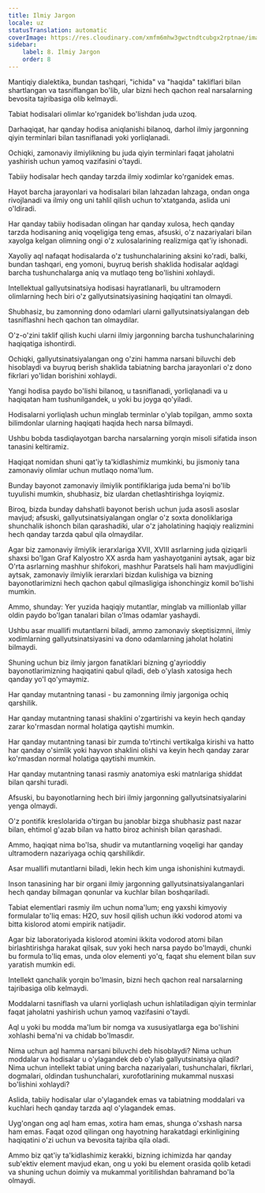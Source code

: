 ```yaml
---
title: Ilmiy Jargon
locale: uz
statusTranslation: automatic
coverImage: https://res.cloudinary.com/xmfm6mhw3gwctndtcubgx2rptnae/image/upload/v1741354419/small_cover_la_gran_rebelion_28716e29d2.webp
sidebar:
    label: 8. Ilmiy Jargon
    order: 8
---
```

Mantiqiy dialektika, bundan tashqari, "ichida" va "haqida" takliflari bilan shartlangan va tasniflangan bo'lib, ular bizni hech qachon real narsalarning bevosita tajribasiga olib kelmaydi.

Tabiat hodisalari olimlar ko'rganidek bo'lishdan juda uzoq.

Darhaqiqat, har qanday hodisa aniqlanishi bilanoq, darhol ilmiy jargonning qiyin terminlari bilan tasniflanadi yoki yorliqlanadi.

Ochiqki, zamonaviy ilmiylikning bu juda qiyin terminlari faqat jaholatni yashirish uchun yamoq vazifasini o'taydi.

Tabiiy hodisalar hech qanday tarzda ilmiy xodimlar ko'rganidek emas.

Hayot barcha jarayonlari va hodisalari bilan lahzadan lahzaga, ondan onga rivojlanadi va ilmiy ong uni tahlil qilish uchun to'xtatganda, aslida uni o'ldiradi.

Har qanday tabiiy hodisadan olingan har qanday xulosa, hech qanday tarzda hodisaning aniq voqeligiga teng emas, afsuski, o'z nazariyalari bilan xayolga kelgan olimning ongi o'z xulosalarining realizmiga qat'iy ishonadi.

Xayoliy aql nafaqat hodisalarda o'z tushunchalarining aksini ko'radi, balki, bundan tashqari, eng yomoni, buyruq berish shaklida hodisalar aqldagi barcha tushunchalarga aniq va mutlaqo teng bo'lishini xohlaydi.

Intellektual gallyutsinatsiya hodisasi hayratlanarli, bu ultramodern olimlarning hech biri o'z gallyutsinatsiyasining haqiqatini tan olmaydi.

Shubhasiz, bu zamonning dono odamlari ularni gallyutsinatsiyalangan deb tasniflashni hech qachon tan olmaydilar.

O'z-o'zini taklif qilish kuchi ularni ilmiy jargonning barcha tushunchalarining haqiqatiga ishontirdi.

Ochiqki, gallyutsinatsiyalangan ong o'zini hamma narsani biluvchi deb hisoblaydi va buyruq berish shaklida tabiatning barcha jarayonlari o'z dono fikrlari yo'lidan borishini xohlaydi.

Yangi hodisa paydo bo'lishi bilanoq, u tasniflanadi, yorliqlanadi va u haqiqatan ham tushunilgandek, u yoki bu joyga qo'yiladi.

Hodisalarni yorliqlash uchun minglab terminlar o'ylab topilgan, ammo soxta bilimdonlar ularning haqiqati haqida hech narsa bilmaydi.

Ushbu bobda tasdiqlayotgan barcha narsalarning yorqin misoli sifatida inson tanasini keltiramiz.

Haqiqat nomidan shuni qat'iy ta'kidlashimiz mumkinki, bu jismoniy tana zamonaviy olimlar uchun mutlaqo noma'lum.

Bunday bayonot zamonaviy ilmiylik pontifiklariga juda bema'ni bo'lib tuyulishi mumkin, shubhasiz, biz ulardan chetlashtirishga loyiqmiz.

Biroq, bizda bunday dahshatli bayonot berish uchun juda asosli asoslar mavjud; afsuski, gallyutsinatsiyalangan onglar o'z soxta donoliklariga shunchalik ishonch bilan qarashadiki, ular o'z jaholatining haqiqiy realizmini hech qanday tarzda qabul qila olmaydilar.

Agar biz zamonaviy ilmiylik ierarxlariga XVII, XVIII asrlarning juda qiziqarli shaxsi bo'lgan Graf Kalyostro XX asrda ham yashayotganini aytsak, agar biz O'rta asrlarning mashhur shifokori, mashhur Paratsels hali ham mavjudligini aytsak, zamonaviy ilmiylik ierarxlari bizdan kulishiga va bizning bayonotlarimizni hech qachon qabul qilmasligiga ishonchingiz komil bo'lishi mumkin.

Ammo, shunday: Yer yuzida haqiqiy mutantlar, minglab va millionlab yillar oldin paydo bo'lgan tanalari bilan o'lmas odamlar yashaydi.

Ushbu asar muallifi mutantlarni biladi, ammo zamonaviy skeptisizmni, ilmiy xodimlarning gallyutsinatsiyasini va dono odamlarning jaholat holatini bilmaydi.

Shuning uchun biz ilmiy jargon fanatiklari bizning g'ayrioddiy bayonotlarimizning haqiqatini qabul qiladi, deb o'ylash xatosiga hech qanday yo'l qo'ymaymiz.

Har qanday mutantning tanasi - bu zamonning ilmiy jargoniga ochiq qarshilik.

Har qanday mutantning tanasi shaklini o'zgartirishi va keyin hech qanday zarar ko'rmasdan normal holatiga qaytishi mumkin.

Har qanday mutantning tanasi bir zumda to'rtinchi vertikalga kirishi va hatto har qanday o'simlik yoki hayvon shaklini olishi va keyin hech qanday zarar ko'rmasdan normal holatiga qaytishi mumkin.

Har qanday mutantning tanasi rasmiy anatomiya eski matnlariga shiddat bilan qarshi turadi.

Afsuski, bu bayonotlarning hech biri ilmiy jargonning gallyutsinatsiyalarini yenga olmaydi.

O'z pontifik kreslolarida o'tirgan bu janoblar bizga shubhasiz past nazar bilan, ehtimol g'azab bilan va hatto biroz achinish bilan qarashadi.

Ammo, haqiqat nima bo'lsa, shudir va mutantlarning voqeligi har qanday ultramodern nazariyaga ochiq qarshilikdir.

Asar muallifi mutantlarni biladi, lekin hech kim unga ishonishini kutmaydi.

Inson tanasining har bir organi ilmiy jargonning gallyutsinatsiyalanganlari hech qanday bilmagan qonunlar va kuchlar bilan boshqariladi.

Tabiat elementlari rasmiy ilm uchun noma'lum; eng yaxshi kimyoviy formulalar to'liq emas: H2O, suv hosil qilish uchun ikki vodorod atomi va bitta kislorod atomi empirik natijadir.

Agar biz laboratoriyada kislorod atomini ikkita vodorod atomi bilan birlashtirishga harakat qilsak, suv yoki hech narsa paydo bo'lmaydi, chunki bu formula to'liq emas, unda olov elementi yo'q, faqat shu element bilan suv yaratish mumkin edi.

Intellekt qanchalik yorqin bo'lmasin, bizni hech qachon real narsalarning tajribasiga olib kelmaydi.

Moddalarni tasniflash va ularni yorliqlash uchun ishlatiladigan qiyin terminlar faqat jaholatni yashirish uchun yamoq vazifasini o'taydi.

Aql u yoki bu modda ma'lum bir nomga va xususiyatlarga ega bo'lishini xohlashi bema'ni va chidab bo'lmasdir.

Nima uchun aql hamma narsani biluvchi deb hisoblaydi? Nima uchun moddalar va hodisalar u o'ylagandek deb o'ylab gallyutsinatsiya qiladi? Nima uchun intellekt tabiat uning barcha nazariyalari, tushunchalari, fikrlari, dogmalari, oldindan tushunchalari, xurofotlarining mukammal nusxasi bo'lishini xohlaydi?

Aslida, tabiiy hodisalar ular o'ylagandek emas va tabiatning moddalari va kuchlari hech qanday tarzda aql o'ylagandek emas.

Uyg'ongan ong aql ham emas, xotira ham emas, shunga o'xshash narsa ham emas. Faqat ozod qilingan ong hayotning harakatdagi erkinligining haqiqatini o'zi uchun va bevosita tajriba qila oladi.

Ammo biz qat'iy ta'kidlashimiz kerakki, bizning ichimizda har qanday sub'ektiv element mavjud ekan, ong u yoki bu element orasida qolib ketadi va shuning uchun doimiy va mukammal yoritilishdan bahramand bo'la olmaydi.

